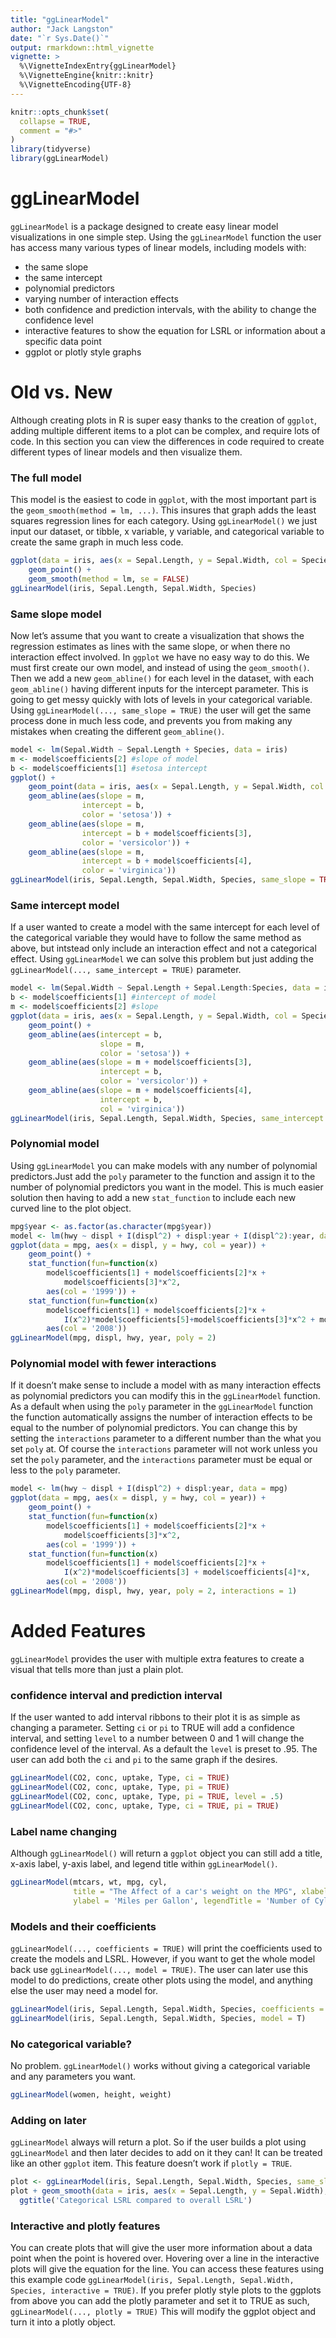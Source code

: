 ```yaml
---
title: "ggLinearModel"
author: "Jack Langston"
date: "`r Sys.Date()`"
output: rmarkdown::html_vignette
vignette: >
  %\VignetteIndexEntry{ggLinearModel}
  %\VignetteEngine{knitr::knitr}
  %\VignetteEncoding{UTF-8}
---
```


```r
knitr::opts_chunk$set(
  collapse = TRUE,
  comment = "#>"
)
library(tidyverse)
library(ggLinearModel)
```

# ggLinearModel

`ggLinearModel` is a package designed to create easy linear model visualizations in one simple step. Using the `ggLinearModel` function the user has access many various types of linear models, including models with:

- the same slope
- the same intercept
- polynomial predictors
- varying number of interaction effects
- both confidence and prediction intervals, with the ability to change the confidence level
- interactive features to show the equation for LSRL or information about a specific data point
- ggplot or plotly style graphs

# Old vs. New
Although creating plots in R is super easy thanks to the creation of `ggplot`, adding multiple different items to a plot can be complex, and require lots of code. In this section you can view the differences in code required to create different types of linear models and then visualize them.

### The full model
This model is the easiest to code in `ggplot`, with the most important part is the `geom_smooth(method = lm, ...)`. This insures that graph adds the least squares regression lines for each category.
Using `ggLinearModel()` we just input our dataset, or tibble, x variable, y variable, and categorical variable to create the same graph in much less code.
```r
ggplot(data = iris, aes(x = Sepal.Length, y = Sepal.Width, col = Species)) + 
    geom_point() +
    geom_smooth(method = lm, se = FALSE)
ggLinearModel(iris, Sepal.Length, Sepal.Width, Species)
```

### Same slope model
Now let's assume that you want to create a visualization that shows the regression estimates as lines with the same slope, or when there no interaction effect involved. In `ggplot` we have no easy way to do this. We must first create our own model, and instead of using the `geom_smooth()`. Then we add a new `geom_abline()` for each level in the dataset, with each `geom_abline()` having different inputs for the intercept parameter. This is going to get messy quickly with lots of levels in your categorical variable. Using `ggLinearModel(..., same_slope = TRUE)` the user will get the same process done in much less code, and prevents you from making any mistakes when creating the different `geom_abline()`.
```r
model <- lm(Sepal.Width ~ Sepal.Length + Species, data = iris)
m <- model$coefficients[2] #slope of model
b <- model$coefficients[1] #setosa intercept
ggplot() + 
    geom_point(data = iris, aes(x = Sepal.Length, y = Sepal.Width, col = Species)) +
    geom_abline(aes(slope = m,
                intercept = b, 
                color = 'setosa')) +
    geom_abline(aes(slope = m, 
                intercept = b + model$coefficients[3], 
                color = 'versicolor')) +
    geom_abline(aes(slope = m, 
                intercept = b + model$coefficients[4], 
                color = 'virginica'))
ggLinearModel(iris, Sepal.Length, Sepal.Width, Species, same_slope = TRUE)
```

### Same intercept model
If a user wanted to create a model with the same intercept for each level of the categorical variable they would have to follow the same method as above, but intstead only include an interaction effect and not a categorical effect. Using `ggLinearModel` we can solve this problem but just adding the `ggLinearModel(..., same_intercept = TRUE)` parameter.
```r
model <- lm(Sepal.Width ~ Sepal.Length + Sepal.Length:Species, data = iris)
b <- model$coefficients[1] #intercept of model
m <- model$coefficients[2] #slope
ggplot(data = iris, aes(x = Sepal.Length, y = Sepal.Width, col = Species)) + 
    geom_point() +
    geom_abline(aes(intercept = b,
                    slope = m,
                    color = 'setosa')) +
    geom_abline(aes(slope = m + model$coefficients[3], 
                    intercept = b,
                    color = 'versicolor')) +
    geom_abline(aes(slope = m + model$coefficients[4], 
                    intercept = b,
                    col = 'virginica'))
ggLinearModel(iris, Sepal.Length, Sepal.Width, Species, same_intercept = TRUE)
```

### Polynomial model
Using `ggLinearModel` you can make models with any number of polynomial predictors.Just add the `poly` parameter to the function and assign it to the number of polynomial predictors you want in the model. This is much easier solution then having to add a new `stat_function` to include each new curved line to the plot object.
```r
mpg$year <- as.factor(as.character(mpg$year))
model <- lm(hwy ~ displ + I(displ^2) + displ:year + I(displ^2):year, data = mpg)
ggplot(data = mpg, aes(x = displ, y = hwy, col = year)) +
    geom_point() +
    stat_function(fun=function(x) 
        model$coefficients[1] + model$coefficients[2]*x + 
            model$coefficients[3]*x^2, 
        aes(col = '1999')) + 
    stat_function(fun=function(x) 
        model$coefficients[1] + model$coefficients[2]*x + 
            I(x^2)*model$coefficients[5]+model$coefficients[3]*x^2 + model$coefficients[4]*x, 
        aes(col = '2008'))
ggLinearModel(mpg, displ, hwy, year, poly = 2)
```

### Polynomial model with fewer interactions
If it doesn't make sense to include a model with as many interaction effects as polynomial predictors you can modify this in the `ggLinearModel` function. As a default when using the `poly` parameter in the `ggLinearModel` function the function automatically assigns the number of interaction effects to be equal to the number of polynomial predictors. You can change this by setting the `interactions` parameter to a different number than the what you set `poly` at. Of course the `interactions` parameter will not work unless you set the `poly` parameter, and the `interactions` parameter must be equal or less to the `poly` parameter.
```r
model <- lm(hwy ~ displ + I(displ^2) + displ:year, data = mpg)
ggplot(data = mpg, aes(x = displ, y = hwy, col = year)) +
    geom_point() +
    stat_function(fun=function(x) 
        model$coefficients[1] + model$coefficients[2]*x + 
            model$coefficients[3]*x^2, 
        aes(col = '1999')) + 
    stat_function(fun=function(x) 
        model$coefficients[1] + model$coefficients[2]*x + 
            I(x^2)*model$coefficients[3] + model$coefficients[4]*x, 
        aes(col = '2008'))
ggLinearModel(mpg, displ, hwy, year, poly = 2, interactions = 1)
```

# Added Features
`ggLinearModel` provides the user with multiple extra features to create a visual that tells more than just a plain plot.

### confidence interval and prediction interval
If the user wanted to add interval ribbons to their plot it is as simple as changing a parameter. Setting `ci` or `pi` to TRUE will add a confidence interval, and setting `level` to a number between 0 and 1 will change the confidence level of the interval. As a default the `level` is preset to .95. The user can add both the `ci` and `pi` to the same graph if the desires.
```r
ggLinearModel(CO2, conc, uptake, Type, ci = TRUE)
ggLinearModel(CO2, conc, uptake, Type, pi = TRUE)
ggLinearModel(CO2, conc, uptake, Type, pi = TRUE, level = .5)
ggLinearModel(CO2, conc, uptake, Type, ci = TRUE, pi = TRUE)
```

### Label name changing
Although `ggLinearModel()` will return a `ggplot` object you can still add a title, x-axis label, y-axis label, and legend title within `ggLinearModel()`.
```r
ggLinearModel(mtcars, wt, mpg, cyl, 
              title = "The Affect of a car's weight on the MPG", xlabel = 'Weight (1,000 lbs)', 
              ylabel = 'Miles per Gallon', legendTitle = 'Number of Cylinders in engine')
```

### Models and their coefficients
`ggLinearModel(..., coefficients = TRUE)` will print the coefficients used to create the models and LSRL. However, if you want to get the whole model back use `ggLinearModel(..., model = TRUE)`. The user can later use this model to do predictions, create other plots using the model, and anything else the user may need a model for.
```r
ggLinearModel(iris, Sepal.Length, Sepal.Width, Species, coefficients = T)
ggLinearModel(iris, Sepal.Length, Sepal.Width, Species, model = T)
```

### No categorical variable?
No problem. `ggLinearModel()` works without giving a categorical variable and any parameters you want.
```r
ggLinearModel(women, height, weight)
```

### Adding on later
`ggLinearModel` always will return a plot. So if the user builds a plot using `ggLinearModel` and then later decides to add on it they can! It can be treated like an other `ggplot` item. This feature doesn't work if `plotly = TRUE`. 
```r
plot <- ggLinearModel(iris, Sepal.Length, Sepal.Width, Species, same_slope = TRUE)
plot + geom_smooth(data = iris, aes(x = Sepal.Length, y = Sepal.Width), method = 'lm', se = FALSE) + 
  ggtitle('Categorical LSRL compared to overall LSRL')
```


### Interactive and plotly features
You can create plots that will give the user more information about a data point when the point is hovered over. Hovering over a line in the interactive plots will give the equation for the line. You can access these features using this example code `ggLinearModel(iris, Sepal.Length, Sepal.Width, Species, interactive = TRUE)`.
If you prefer plotly style plots to the ggplots from above you can add the plotly parameter and set it to TRUE as such, `ggLinearModel(..., plotly = TRUE)` This will modify the ggplot object and turn it into a plotly object. 
